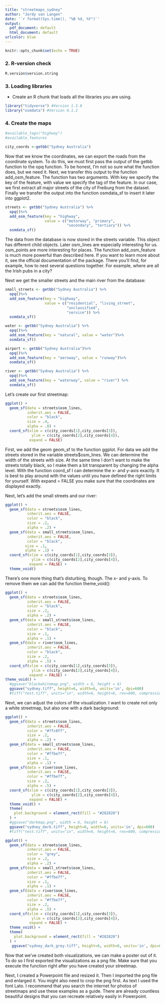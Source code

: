 ```yaml
---
title: "streetmaps_sydney"
author: "Jordy van Langen"
date: '`r format(Sys.time(), "%B %d, %Y")`'
output:
  pdf_document: default
  html_document: default
urlcolor: blue
---
```

```r
knitr::opts_chunk$set(echo = TRUE)
```

### 2. R-version check
```r
R.version$version.string
```

### 3. Loading libraries

- Create an R chunk that loads all the libraries you are using.
```r
library("tidyverse") #Version 1.3.0
library("osmdata") #Version 0.1.2
```

### 4. Create the maps
```r
#available_tags("highway")
#available_features
```


```r
city_coords <-getbb("Sydney Australia")
```

Now that we know the coordinates, we can export the roads from the coordinate system. To do this, we must first pass the output of the getbb function to the opq function. To be honest, I'm not so sure what the function does, but we need it. Next, we transfer this output to the function add_osm_feature. The function has two arguments. With key we specify the key of the feature, with value we specify the tag of the feature. In our case, we first extract all major streets of the city of Freiburg from the dataset. Finally we transfer the output into the function osmdata_sf to insert it later into ggplot2.

```r
streets <- getbb("Sydney Australia") %>%
  opq()%>%
  add_osm_feature(key = "highway",
                  value = c("motorway", "primary",
                            "secondary", "tertiary")) %>%
  osmdata_sf()
```
The data from the database is now stored in the streets variable. This object has different child objects. Later osm_lines are especially interesting for us. osm_points are more interesting for places. The function add_osm_feature is much more powerful than described here. If you want to learn more about it, see the official documentation of the package. There you'll find, for example, how to nest several questions together. For example, where are all the Irish pubs in a city?

Next we get the smaller streets and the main river from the database:

```r
small_streets <- getbb("Sydney Australia") %>%
  opq()%>%
  add_osm_feature(key = "highway",
                  value = c("residential", "living_street",
                            "unclassified",
                            "service")) %>%
  osmdata_sf()
```

```r
water <- getbb("Sydney Australia") %>%
  opq()%>%
  add_osm_feature(key = "natural", value = "water")%>%
  osmdata_sf()
```

```r
airport <- getbb("Sydney Australia")%>%
  opq()%>%
  add_osm_feature(key = "aeroway", value = "runway")%>%
  osmdata_sf()
```

```r
river <- getbb("Sydney Australia") %>%
  opq()%>%
  add_osm_feature(key = "waterway", value = "river") %>%
  osmdata_sf()
```

Let's create our first streetmap:

```r
ggplot() +
  geom_sf(data = streets$osm_lines,
          inherit.aes = FALSE,
          color = "black",
          size = .4,
          alpha = .8) +
  coord_sf(xlim = c(city_coords[1],city_coords[3]), 
            ylim = c(city_coords[2],city_coords[4]),
           expand = FALSE)
```
First, we add the geom geom_sf to the function ggplot. For data we add the streets stored in the variable streets$osm_lines. We can determine the width of the streets with size. At the same time I don't want to make the streets totally black, so I make them a bit transparent by changing the alpha level. With the function coord_sf I can determine the x- and y-axis exactly. It is best to play around with the values until you have defined the right limits for yourself. With expand = FALSE you make sure that the coordinates are displayed exactly.

Next, let's add the small streets and our river:

```r
ggplot() +
  geom_sf(data = streets$osm_lines,
          inherit.aes = FALSE,
          color = "black",
          size = .2,
          alpha = .2) +
  geom_sf(data = small_streets$osm_lines,
          inherit.aes = FALSE,
          color = "black",
         size = .1,
         alpha = .1) +
  coord_sf(xlim = c(city_coords[1],city_coords[3]), 
            ylim = c(city_coords[2],city_coords[4]),
           expand = FALSE) +
  theme_void()
```

There's one more thing that's disturbing, though. The x- and y-axis. To remove them we can add the function theme_void():

```r
ggplot() +
  geom_sf(data = streets$osm_lines,
          inherit.aes = FALSE,
          color = "black",
          size = .2,
          alpha = .2) +
  geom_sf(data = small_streets$osm_lines,
          inherit.aes = FALSE,
          color = "black",
          size = .1,
          alpha = .1) +
  geom_sf(data = river$osm_lines,
          inherit.aes = FALSE,
          color = "black",
          size = .2,
          alpha = .5) +
  coord_sf(xlim = c(city_coords[1],city_coords[3]), 
            ylim = c(city_coords[2],city_coords[4]),
           expand = FALSE) +
theme_void() +
  #ggsave("blackwhitemap.png", width = 6, height = 6)
  ggsave("sydney.tiff", height=6, width=6, units='in', dpi=600)
  #tiff("test.tiff", units="in", width=6, height=6, res=600, compression = "lzw")

```
Next, we can adjust the colors of the visualization. I want to create not only a white streetmap, but also one with a dark background:

```r
ggplot() +
  geom_sf(data = streets$osm_lines,
          inherit.aes = FALSE,
          color = "#7fc0ff",
          size = .2,
          alpha = .2) +
  geom_sf(data = small_streets$osm_lines,
          inherit.aes = FALSE,
          color = "#ffbe7f",
          size = .1,
          alpha = .1) +
  geom_sf(data = river$osm_lines,
          inherit.aes = FALSE,
          color = "#ffbe7f",
          size = .2,
          alpha = .5) +
  coord_sf(xlim = c(city_coords[1],city_coords[3]), 
            ylim = c(city_coords[2],city_coords[4]),
           expand = FALSE) +
  theme_void() +
  theme(
    plot.background = element_rect(fill = "#282828")
  ) +
  #ggsave("darkmap.png", width = 6, height = 6)
  ggsave("sydney_dark.tiff", height=6, width=6, units='in', dpi=600)
  #tiff("test.tiff", units="in", width=6, height=6, res=600, compression = "lzw")

```

```r
ggplot() +
  geom_sf(data = streets$osm_lines,
          inherit.aes = FALSE,
          color = "grey",
          size = .2,
          alpha = .2) +
  geom_sf(data = small_streets$osm_lines,
          inherit.aes = FALSE,
          color = "#ffbe7f",
          size = .1,
          alpha = .1) +
  geom_sf(data = river$osm_lines,
          inherit.aes = FALSE,
          color = "#ffbe7f",
          size = .2,
          alpha = .5) +
  coord_sf(xlim = c(city_coords[1],city_coords[3]), 
            ylim = c(city_coords[2],city_coords[4]),
           expand = FALSE) +
  theme_void() +
  theme(
    plot.background = element_rect(fill = "#282828")
  ) +
   ggsave("sydney_dark_grey.tiff", height=6, width=6, units='in', dpi=600)
```

Now that we've created both visualizations, we can make a poster out of it. To do so I first exported the visualizations as a png file. Make sure that you execute the function right after you have created your streetmap.

Next, I created a Powerpoint file and resized it. Then I imported the png file and enlarged it. You might also need to crop the png first. As text I used the font Lato. I recommend that you search the internet for photos of streetmaps and use these examples as a guide. There are already countless beautiful designs that you can recreate relatively easily in Powerpoint.